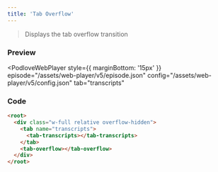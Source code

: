 ```yaml
---
title: 'Tab Overflow'
---
```



> Displays the tab overflow transition

### Preview

<PodloveWebPlayer style={{ marginBottom: '15px' }}
  episode="/assets/web-player/v5/episode.json"
  config="/assets/web-player/v5/config.json"
  tab="transcripts"
>
  <root>
    <div class="w-full relative overflow-hidden">
      <tab name="transcripts">
        <tab-transcripts></tab-transcripts>
      </tab>
      <tab-overflow></tab-overflow>
    </div>
  </root>
</PodloveWebPlayer>

### Code

```html
<root>
  <div class="w-full relative overflow-hidden">
    <tab name="transcripts">
      <tab-transcripts></tab-transcripts>
    </tab>
    <tab-overflow></tab-overflow>
  </div>
</root>
```

